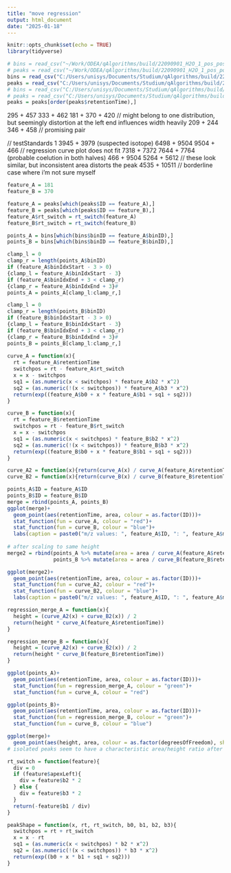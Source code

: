 ```yaml
---
title: "move regression"
output: html_document
date: "2025-01-18"
---
```


```r
knitr::opts_chunk$set(echo = TRUE)
library(tidyverse)
```

```r
# bins = read_csv("~/Work/ODEA/qAlgorithms/build/22090901_H2O_1_pos_positive_bins.csv")
# peaks = read_csv("~/Work/ODEA/qAlgorithms/build/22090901_H2O_1_pos_positive_features.csv")
bins = read_csv("C:/Users/unisys/Documents/Studium/qAlgorithms/build/22090901_H2O_1_pos_positive_bins.csv")
peaks = read_csv("C:/Users/unisys/Documents/Studium/qAlgorithms/build/22090901_H2O_1_pos_positive_features.csv")
# bins = read_csv("C:/Users/unisys/Documents/Studium/qAlgorithms/build/SP_DDA_P1_positive_bins.csv")
# peaks = read_csv("C:/Users/unisys/Documents/Studium/qAlgorithms/build/SP_DDA_P1_positive_features.csv")
peaks = peaks[order(peaks$retentionTime),]
```

295 + 457
333 + 462
181 + 370 + 420 // might belong to one distribution, but seemingly distortion at the left end influences width heavily
209 + 244
346 + 458 // promising pair

// testStandards 1
3945 + 3979 (suspected isotope)
6498 + 9504
9504 + 466 // regression curve plot does not fit
7318 + 7372
7644 + 7764 (probable coelution in both halves)
466 + 9504
5264 + 5612 // these look similar, but inconsistent area distorts the peak
4535 + 10511 // borderline case where i'm not sure myself
```r
feature_A = 181
feature_B = 370

feature_A = peaks[which(peaks$ID == feature_A),]
feature_B = peaks[which(peaks$ID == feature_B),]
feature_A$rt_switch = rt_switch(feature_A)
feature_B$rt_switch = rt_switch(feature_B)

points_A = bins[which(bins$binID == feature_A$binID),]
points_B = bins[which(bins$binID == feature_B$binID),]

clamp_l = 0
clamp_r = length(points_A$binID)
if (feature_A$binIdxStart - 3 > 0)
{clamp_l = feature_A$binIdxStart - 3}
if (feature_A$binIdxEnd + 3 < clamp_r)
{clamp_r = feature_A$binIdxEnd + 3}#
points_A = points_A[clamp_l:clamp_r,]

clamp_l = 0
clamp_r = length(points_B$binID)
if (feature_B$binIdxStart - 3 > 0)
{clamp_l = feature_B$binIdxStart - 3}
if (feature_B$binIdxEnd + 3 < clamp_r)
{clamp_r = feature_B$binIdxEnd + 3}#
points_B = points_B[clamp_l:clamp_r,]
 
curve_A = function(x){
  rt = feature_A$retentionTime
  switchpos = rt - feature_A$rt_switch
  x = x - switchpos
  sq1 = (as.numeric(x < switchpos) * feature_A$b2 * x^2) 
  sq2 = (as.numeric(!(x < switchpos)) * feature_A$b3 * x^2)
  return(exp((feature_A$b0 + x * feature_A$b1 + sq1 + sq2)))
}

curve_B = function(x){
  rt = feature_B$retentionTime
  switchpos = rt - feature_B$rt_switch
  x = x - switchpos
  sq1 = (as.numeric(x < switchpos) * feature_B$b2 * x^2) 
  sq2 = (as.numeric(!(x < switchpos)) * feature_B$b3 * x^2)
  return(exp((feature_B$b0 + x * feature_B$b1 + sq1 + sq2)))
}

curve_A2 = function(x){return(curve_A(x) / curve_A(feature_A$retentionTime))}
curve_B2 = function(x){return(curve_B(x) / curve_B(feature_B$retentionTime))}
```

```r
points_A$ID = feature_A$ID
points_B$ID = feature_B$ID
merge = rbind(points_A, points_B)
ggplot(merge)+
  geom_point(aes(retentionTime, area, colour = as.factor(ID)))+
  stat_function(fun = curve_A, colour = "red")+
  stat_function(fun = curve_B, colour = "blue")+
  labs(caption = paste0("m/z values: ", feature_A$ID, ": ", feature_A$mz, " | ",feature_B$ID, ": ", feature_B$mz))
  
# after scaling to same height
merge2 = rbind(points_A %>% mutate(area = area / curve_A(feature_A$retentionTime)),
               points_B %>% mutate(area = area / curve_B(feature_B$retentionTime)))

ggplot(merge2)+
  geom_point(aes(retentionTime, area, colour = as.factor(ID)))+
  stat_function(fun = curve_A2, colour = "red")+
  stat_function(fun = curve_B2, colour = "blue")+
  labs(caption = paste0("m/z values: ", feature_A$ID, ": ", feature_A$mz, " | ",feature_B$ID, ": ", feature_B$mz))
```

```r
regression_merge_A = function(x){
  height = (curve_A2(x) + curve_B2(x)) / 2
  return(height * curve_A(feature_A$retentionTime))
}

regression_merge_B = function(x){
  height = (curve_A2(x) + curve_B2(x)) / 2
  return(height * curve_B(feature_B$retentionTime))
}

ggplot(points_A)+
  geom_point(aes(retentionTime, area, colour = as.factor(ID)))+
  stat_function(fun = regression_merge_A, colour = "green")+
  stat_function(fun = curve_A, colour = "red")

ggplot(points_B)+
  geom_point(aes(retentionTime, area, colour = as.factor(ID)))+
  stat_function(fun = regression_merge_B, colour = "green")+
  stat_function(fun = curve_B, colour = "blue")
```


```r
ggplot(merge)+
  geom_point(aes(height, area, colour = as.factor(degreesOfFreedom), shape = as.factor(ID)))
# isolated peaks seem to have a characteristic area/height ratio after centroiding
```


```r
rt_switch = function(feature){
  div = 0
  if (feature$apexLeft){
    div = feature$b2 * 2
  } else {
    div = feature$b3 * 2
  }
  return(-feature$b1 / div)
}

peakShape = function(x, rt, rt_switch, b0, b1, b2, b3){
  switchpos = rt + rt_switch
  x = x - rt
  sq1 = (as.numeric(x < switchpos) * b2 * x^2) 
  sq2 = (as.numeric(!(x < switchpos)) * b3 * x^2)
  return(exp((b0 + x * b1 + sq1 + sq2)))
}
```

